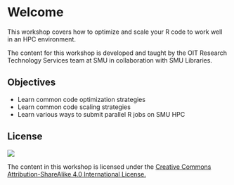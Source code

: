 # Welcome {.unnumbered}

This workshop covers how to optimize and scale your R code to work well in an HPC environment.

The content for this workshop is developed and taught by the OIT Research Technology Services team at SMU in collaboration with SMU Libraries.

## Objectives

-   Learn common code optimization strategies
-   Learn common code scaling strategies
-   Learn various ways to submit parallel R jobs on SMU HPC

## License

[![](https://i.creativecommons.org/l/by-sa/4.0/88x31.png)](http://creativecommons.org/licenses/by-sa/4.0/)

The content in this workshop is licensed under the [Creative Commons Attribution-ShareAlike 4.0 International License.](http://creativecommons.org/licenses/by-sa/4.0/)

